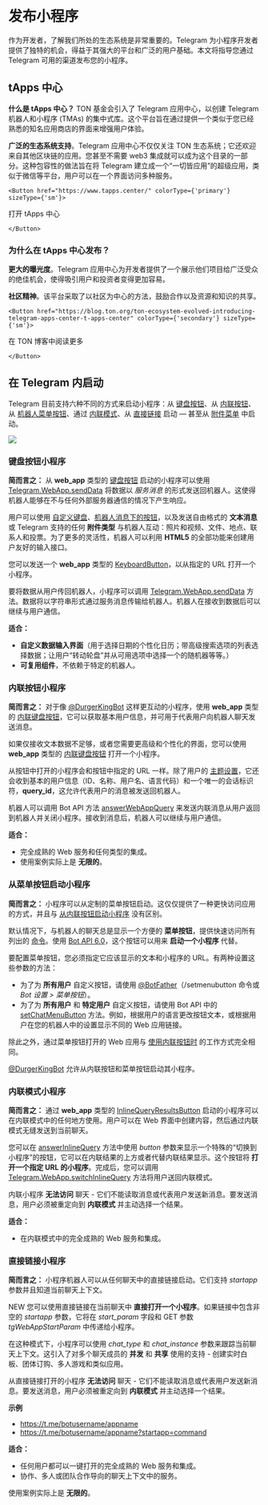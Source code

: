 
# 发布小程序

作为开发者，了解我们所处的生态系统是非常重要的。Telegram 为小程序开发者提供了独特的机会，得益于其强大的平台和广泛的用户基础。本文将指导您通过 Telegram 可用的渠道发布您的小程序。

## tApps 中心

**什么是 tApps 中心？** TON 基金会引入了 Telegram 应用中心，以创建 Telegram 机器人和小程序 (TMAs) 的集中式库。这个平台旨在通过提供一个类似于您已经熟悉的知名应用商店的界面来增强用户体验。

**广泛的生态系统支持**。Telegram 应用中心不仅仅关注 TON 生态系统；它还欢迎来自其他区块链的应用。您甚至不需要 web3 集成就可以成为这个目录的一部分。这种包容性的做法旨在将 Telegram 建立成一个“一切皆应用”的超级应用，类似于微信等平台，用户可以在一个界面访问多种服务。

```mdx-code-block
<Button href="https://www.tapps.center/" colorType={'primary'} sizeType={'sm'}>
```

打开 tApps 中心

```mdx-code-block
</Button>
```

### 为什么在 tApps 中心发布？

**更大的曝光度**。Telegram 应用中心为开发者提供了一个展示他们项目给广泛受众的绝佳机会，使得吸引用户和投资者变得更加容易。

**社区精神**。该平台采取了以社区为中心的方法，鼓励合作以及资源和知识的共享。

```mdx-code-block
<Button href="https://blog.ton.org/ton-ecosystem-evolved-introducing-telegram-apps-center-t-apps-center" colorType={'secondary'} sizeType={'sm'}>
```

在 TON 博客中阅读更多

```mdx-code-block
</Button>
```

## 在 Telegram 内启动

Telegram 目前支持六种不同的方式来启动小程序：从 [键盘按钮](https://core.telegram.org/bots/webapps#keyboard-button-web-apps)、从 [内联按钮](https://core.telegram.org/bots/webapps#inline-button-web-apps)、从 [机器人菜单按钮](https://core.telegram.org/bots/webapps#launching-web-apps-from-the-menu-button)、通过 [内联模式](https://core.telegram.org/bots/webapps#inline-mode-web-apps)、从 [直接链接](https://core.telegram.org/bots/webapps#direct-link-web-apps) 启动 — 甚至从 [附件菜单](https://core.telegram.org/bots/webapps#launching-web-apps-from-the-attachment-menu) 中启动。

![](/img/docs/telegram-apps/publish-tg-1.jpeg)

### 键盘按钮小程序

**简而言之：** 从 **web_app** 类型的 [键盘按钮](https://core.telegram.org/bots/api#keyboardbutton) 启动的小程序可以使用 [Telegram.WebApp.sendData](https://core.telegram.org/bots/webapps#initializing-web-apps) 将数据以 _服务消息_ 的形式发送回机器人。这使得机器人能够在不与任何外部服务器通信的情况下产生响应。

用户可以使用 [自定义键盘](https://core.telegram.org/bots#keyboards)、[机器人消息下的按钮](https://core.telegram.org/bots#inline-keyboards-and-on-the-fly-updating)，以及发送自由格式的 **文本消息** 或 Telegram 支持的任何 **附件类型** 与机器人互动：照片和视频、文件、地点、联系人和投票。为了更多的灵活性，机器人可以利用 **HTML5** 的全部功能来创建用户友好的输入接口。

您可以发送一个 **web_app** 类型的 [KeyboardButton](https://core.telegram.org/bots/api#keyboardbutton)，以从指定的 URL 打开一个小程序。

要将数据从用户传回机器人，小程序可以调用 [Telegram.WebApp.sendData](https://core.telegram.org/bots/webapps#initializing-web-apps) 方法。数据将以字符串形式通过服务消息传输给机器人。机器人在接收到数据后可以继续与用户通信。

**适合：**

- **自定义数据输入界面**（用于选择日期的个性化日历；带高级搜索选项的列表选择数据；让用户“转动轮盘”并从可用选项中选择一个的随机器等等。）
- **可复用组件**，不依赖于特定的机器人。

### 内联按钮小程序

**简而言之：** 对于像 [@DurgerKingBot](https://t.me/durgerkingbot) 这样更互动的小程序，使用 **web_app** 类型的 [内联键盘按钮](https://core.telegram.org/bots/api#inlinekeyboardbutton)，它可以获取基本用户信息，并可用于代表用户向机器人聊天发送消息。

如果仅接收文本数据不足够，或者您需要更高级和个性化的界面，您可以使用 **web_app** 类型的 [内联键盘按钮](https://core.telegram.org/bots/api#inlinekeyboardbutton) 打开一个小程序。

从按钮中打开的小程序会和按钮中指定的 URL 一样。除了用户的 [主题设置](https://core.telegram.org/bots/webapps#color-schemes)，它还会收到基本的用户信息（ID、名称、用户名、语言代码）和一个唯一的会话标识符，**query_id**，这允许代表用户的消息被发送回机器人。

机器人可以调用 Bot API 方法 [answerWebAppQuery](https://core.telegram.org/bots/api#answerwebappquery) 来发送内联消息从用户返回到机器人并关闭小程序。接收到消息后，机器人可以继续与用户通信。

**适合：**

- 完全成熟的 Web 服务和任何类型的集成。
- 使用案例实际上是 **无限的**。

### 从菜单按钮启动小程序

**简而言之：** 小程序可以从定制的菜单按钮启动。这仅仅提供了一种更快访问应用的方式，并且与 [从内联按钮启动小程序](https://core.telegram.org/bots/webapps#inline-button-web-apps) 没有区别。

默认情况下，与机器人的聊天总是显示一个方便的 **菜单按钮**，提供快速访问所有列出的 [命令](https://core.telegram.org/bots#commands)。使用 [Bot API 6.0](https://core.telegram.org/bots/api-changelog#april-16-2022)，这个按钮可以用来 **启动一个小程序** 代替。

要配置菜单按钮，您必须指定它应该显示的文本和小程序的 URL。有两种设置这些参数的方法：

- 为了为 **所有用户** 自定义按钮，请使用 [@BotFather](https://t.me/botfather)（/setmenubutton 命令或 _Bot 设置 > 菜单按钮_）。
- 为了为 **所有用户** 和 **特定用户** 自定义按钮，请使用 Bot API 中的 [setChatMenuButton](https://core.telegram.org/bots/api#setchatmenubutton) 方法。例如，根据用户的语言更改按钮文本，或根据用户在您的机器人中的设置显示不同的 Web 应用链接。

除此之外，通过菜单按钮打开的 Web 应用与 [使用内联按钮时](https://core.telegram.org/bots/webapps#inline-button-web-apps) 的工作方式完全相同。

[@DurgerKingBot](https://t.me/durgerkingbot) 允许从内联按钮和菜单按钮启动其小程序。

### 内联模式小程序

**简而言之：** 通过 **web_app** 类型的 [InlineQueryResultsButton](https://core.telegram.org/bots/api#inlinequeryresultsbutton) 启动的小程序可以在内联模式中的任何地方使用。用户可以在 Web 界面中创建内容，然后通过内联模式无缝发送到当前聊天。

您可以在 [answerInlineQuery](https://core.telegram.org/bots/api#answerinlinequery) 方法中使用 _button_ 参数来显示一个特殊的“切换到小程序”的按钮，它可以在内联结果的上方或者代替内联结果显示。这个按钮将 **打开一个指定 URL 的小程序**。完成后，您可以调用 [Telegram.WebApp.switchInlineQuery](https://core.telegram.org/bots/webapps#initializing-web-apps) 方法将用户送回内联模式。

内联小程序 **无法访问** 聊天 - 它们不能读取消息或代表用户发送新消息。要发送消息，用户必须被重定向到 **内联模式** 并主动选择一个结果。

**适合：**

- 在内联模式中的完全成熟的 Web 服务和集成。

### 直接链接小程序

**简而言之：** 小程序机器人可以从任何聊天中的直接链接启动。它们支持 _startapp_ 参数并且知道当前聊天上下文。

NEW 您可以使用直接链接在当前聊天中 **直接打开一个小程序**。如果链接中包含非空的 _startapp_ 参数，它将在 _start_param_ 字段和 GET 参数 _tgWebAppStartParam_ 中传递给小程序。

在这种模式下，小程序可以使用 _chat_type_ 和 _chat_instance_ 参数来跟踪当前聊天上下文。这引入了对多个聊天成员的 **并发** 和 **共享** 使用的支持 - 创建实时白板、团体订购、多人游戏和类似应用。

从直接链接打开的小程序 **无法访问** 聊天 - 它们不能读取消息或代表用户发送新消息。要发送消息，用户必须被重定向到 **内联模式** 并主动选择一个结果。

**示例**

- https://t.me/botusername/appname
- https://t.me/botusername/appname?startapp=command

**适合：**

- 任何用户都可以一键打开的完全成熟的 Web 服务和集成。
- 协作、多人或团队合作导向的聊天上下文中的服务。

使用案例实际上是 **无限的**。
